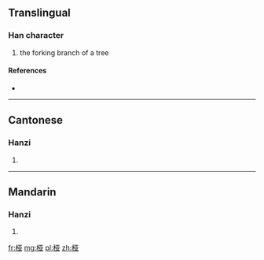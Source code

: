 {{also|椏}}
==Translingual==

===Han character===
{{Han char|rn=75|rad=木|as=06|sn=10|four=|canj=木一廿金 (DMTC)}}

# the forking branch of a tree

====References====
* {{Han ref|kx=0526.211|hdz=21195.041|uh=6860|ud=26720}}

----

==Cantonese==

===Hanzi===
{{yue-hanzi|jyut=|y=nga4|tra=椏}}

# {{defn|lang=yue|sort=木06}}

----

==Mandarin==

===Hanzi===
{{cmn-hanzi|tra=椏|pin=[[yá]] ([[ya2]])|wg=ya<sup>2</sup>}}

# {{defn|lang=cmn|sort=木06}}

[[fr:桠]]
[[mg:桠]]
[[pl:桠]]
[[zh:桠]]